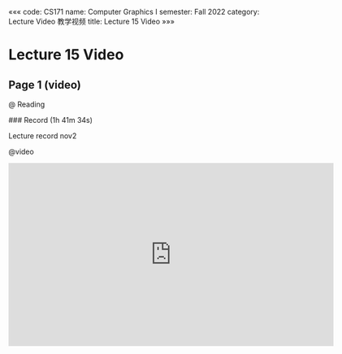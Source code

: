 «««
code: CS171
name: Computer Graphics I
semester: Fall 2022
category: Lecture Video 教学视频
title: Lecture 15 Video
»»»

# Lecture 15 Video

## Page 1 (video)

@ Reading

<div class="markdown-body">
### Record (1h 41m 34s)

Lecture record nov2
</div>

@video

<iframe src="https://sbbrisk.com/e/jygj1gxnnh7j.html" frameborder=0 marginwidth=0 marginheight=0 scrolling=no width=640 height=360 allowfullscreen></iframe>
